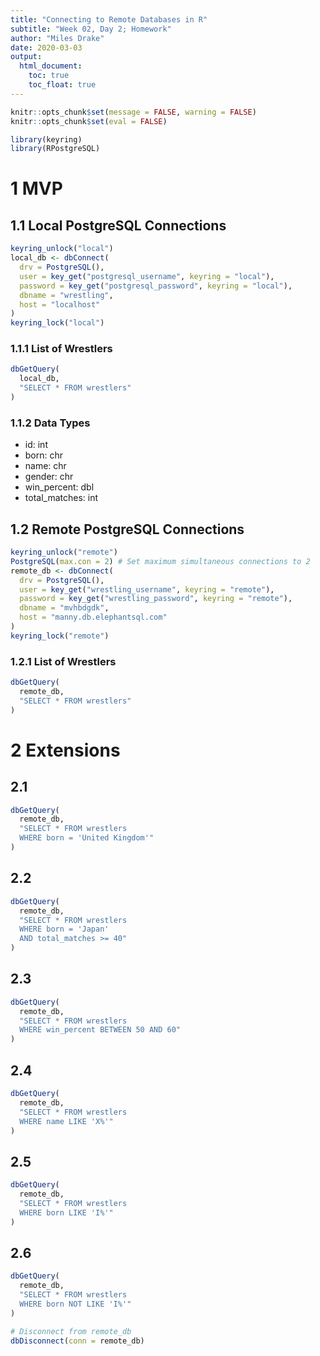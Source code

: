 ```yaml
---
title: "Connecting to Remote Databases in R"
subtitle: "Week 02, Day 2; Homework"
author: "Miles Drake"
date: 2020-03-03
output:
  html_document:
    toc: true
    toc_float: true
---
```


```r
knitr::opts_chunk$set(message = FALSE, warning = FALSE)
knitr::opts_chunk$set(eval = FALSE)
```

```r
library(keyring)
library(RPostgreSQL)
```

# 1 MVP

## 1.1 Local PostgreSQL Connections

```r
keyring_unlock("local")
local_db <- dbConnect(
  drv = PostgreSQL(),
  user = key_get("postgresql_username", keyring = "local"),
  password = key_get("postgresql_password", keyring = "local"),
  dbname = "wrestling",
  host = "localhost"
)
keyring_lock("local")
```

### 1.1.1 List of Wrestlers

```r
dbGetQuery(
  local_db,
  "SELECT * FROM wrestlers"
)
```

### 1.1.2 Data Types

- id: int
- born: chr
- name: chr
- gender: chr
- win_percent: dbl
- total_matches: int

## 1.2 Remote PostgreSQL Connections

```r
keyring_unlock("remote")
PostgreSQL(max.con = 2) # Set maximum simultaneous connections to 2
remote_db <- dbConnect(
  drv = PostgreSQL(),
  user = key_get("wrestling_username", keyring = "remote"),
  password = key_get("wrestling_password", keyring = "remote"),
  dbname = "mvhbdgdk",
  host = "manny.db.elephantsql.com"
)
keyring_lock("remote")
```

### 1.2.1 List of Wrestlers

```r
dbGetQuery(
  remote_db,
  "SELECT * FROM wrestlers"
)
```

# 2 Extensions

## 2.1

```r
dbGetQuery(
  remote_db,
  "SELECT * FROM wrestlers
  WHERE born = 'United Kingdom'"
)
```

## 2.2

```r
dbGetQuery(
  remote_db,
  "SELECT * FROM wrestlers
  WHERE born = 'Japan'
  AND total_matches >= 40"
)
```

## 2.3

```r
dbGetQuery(
  remote_db,
  "SELECT * FROM wrestlers
  WHERE win_percent BETWEEN 50 AND 60"
)
```

## 2.4

```r
dbGetQuery(
  remote_db,
  "SELECT * FROM wrestlers
  WHERE name LIKE 'X%'"
)
```

## 2.5

```r
dbGetQuery(
  remote_db,
  "SELECT * FROM wrestlers
  WHERE born LIKE 'I%'"
)
```

## 2.6

```r
dbGetQuery(
  remote_db,
  "SELECT * FROM wrestlers
  WHERE born NOT LIKE 'I%'"
)
```

```r
# Disconnect from remote_db
dbDisconnect(conn = remote_db)
```
